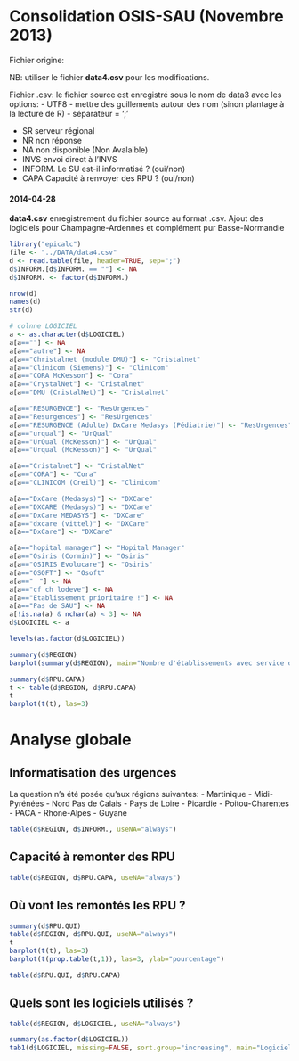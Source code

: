 Consolidation OSIS-SAU (Novembre 2013)
========================================================

Fichier origine:

NB: utiliser le fichier **data4.csv** pour les modifications.

Fichier .csv: le fichier source est enregistré sous le nom de data3 avec les options:
- UTF8
- mettre des guillements autour des nom (sinon plantage à la lecture de R)
- séparateur = ';'

- SR serveur régional
- NR non réponse
- NA non disponible (Non Avalaible)
- INVS envoi direct à l'INVS
- INFORM. Le SU est-il informatisé ? (oui/non)
- CAPA Capacité à renvoyer des RPU ? (oui/non)

#### 2014-04-28 
__data4.csv__ enregistrement du fichier source au format .csv. Ajout des logiciels pour Champagne-Ardennes et complément pur Basse-Normandie

```r
library("epicalc")
file <- "../DATA/data4.csv"
d <- read.table(file, header=TRUE, sep=";")
d$INFORM.[d$INFORM. == ""] <- NA
d$INFORM. <- factor(d$INFORM.)

nrow(d)
names(d)
str(d)

# colnne LOGICIEL
a <- as.character(d$LOGICIEL)
a[a==""] <- NA
a[a=="autre"] <- NA
a[a=="Christalnet (module DMU)"] <- "Cristalnet"
a[a=="Clinicom (Siemens)"] <- "Clinicom"
a[a=="CORA McKesson"] <- "Cora"
a[a=="CrystalNet"] <- "Cristalnet"
a[a=="DMU (CristalNet)"] <- "Cristalnet"

a[a=="RESURGENCE"] <- "ResUrgences"
a[a=="Resurgences"] <- "ResUrgences"
a[a=="RESURGENCE (Adulte) DxCare Medasys (Pédiatrie)"] <- "ResUrgences"
a[a=="urqual"] <- "UrQual"
a[a=="UrQual (McKesson)"] <- "UrQual"
a[a=="Urqual (McKesson)"] <- "UrQual"

a[a=="Cristalnet"] <- "CristalNet"
a[a=="CORA"] <- "Cora"
a[a=="CLINICOM (Creil)"] <- "Clinicom"

a[a=="DxCare (Medasys)"] <- "DXCare"
a[a=="DXCARE (Medasys)"] <- "DXCare"
a[a=="DxCare MEDASYS"] <- "DXCare"
a[a=="dxcare (vittel)"] <- "DXCare"
a[a=="DxCare"] <- "DXCare"

a[a=="hopital manager"] <- "Hopital Manager"
a[a=="Osiris (Cormin)"] <- "Osiris"
a[a=="OSIRIS Evolucare"] <- "Osiris"
a[a=="OSOFT"] <- "Osoft"
a[a=="ﾠ"] <- NA
a[a=="cf ch lodeve"] <- NA
a[a=="Etablissement prioritaire !"] <- NA
a[a=="Pas de SAU"] <- NA
a[!is.na(a) & nchar(a) < 3] <- NA
d$LOGICIEL <- a

levels(as.factor(d$LOGICIEL))

summary(d$REGION)
barplot(summary(d$REGION), main="Nombre d'établissements avec service d'urgence", ylab="Nombre", las=3)

summary(d$RPU.CAPA)
t <- table(d$REGION, d$RPU.CAPA)
t
barplot(t(t), las=3)


```

Analyse globale
===============

Informatisation des urgences
----------------------------
La question n'a été posée qu'aux régions suivantes:
- Martinique
- Midi-Pyrénées
- Nord Pas de Calais
- Pays de Loire
- Picardie
- Poitou-Charentes
- PACA
- Rhone-Alpes
- Guyane

```r
table(d$REGION, d$INFORM., useNA="always")
```

Capacité à remonter des RPU
---------------------------

```r
table(d$REGION, d$RPU.CAPA, useNA="always")
```

Où vont les remontés les RPU ?
-----------------------------

```r
summary(d$RPU.QUI)
table(d$REGION, d$RPU.QUI, useNA="always")
t
barplot(t(t), las=3)
barplot(t(prop.table(t,1)), las=3, ylab="pourcentage")

table(d$RPU.QUI, d$RPU.CAPA)
```

Quels sont les logiciels utilisés ?
------------------------------------

```r

table(d$REGION, d$LOGICIEL, useNA="always")

summary(as.factor(d$LOGICIEL))
tab1(d$LOGICIEL, missing=FALSE, sort.group="increasing", main="Logiciels utilisés", xlab="Fréquence")
```

